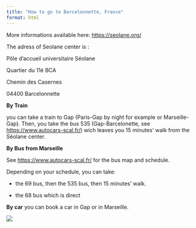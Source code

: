 ```yaml
---
title: "How to go to Barcelonnette, France"
format: html
---
```


More informations available here:  <https://seolane.org/>

The adress of Seolane center is : 

Pôle d'accueil universitaire Séolane 

Quartier du 11è BCA

Chemin des Casernes

04400 Barcelonnette

**By Train** 

you can take a train to Gap (Paris-Gap by night for example or Marseille-Gap). Then, you take the bus 535 (Gap-Barcelonette, see <https://www.autocars-scal.fr/>) wich leaves you 15 minutes' walk from the Séolane center.

**By Bus from Marseille**

See <https://www.autocars-scal.fr/> for the bus map and schedule.

Depending on your schedule, you can take: 

- the 69 bus, then the 535 bus, then 15 minutes' walk. 

- the 68 bus which is direct


**By car**
you can book a car in Gap or in Marseille. 

![](images/transport.png)
